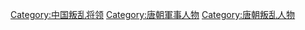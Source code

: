 [[Category:中国叛乱将领|Category:中国叛乱将领]]
[[Category:唐朝軍事人物|Category:唐朝軍事人物]]
[[Category:唐朝叛乱人物|Category:唐朝叛乱人物]]